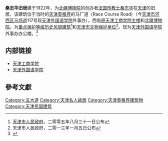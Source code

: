 {{文物保护单位
| 级别 = 省级
| 省区市 = 天津市
| 名称 = 桑志华旧居
| 图片 = [[File:桑志华旧居.jpg|200px]]
| 编号 = 4-91
| 分类 = 近现代重要史迹及代表性建筑
| 时代 = 1923年
| 所在 = [[天津市|天津市]][[河西区_(天津市)|河西区]]
| 登录 = 2013年1月5日
}}
{{天津历史风貌建筑 |
省区市 = 天津市 |
名称 = 桑志华旧居 |
图片 = [[File:桑志华旧居铭牌.jpg|200px]] |
编号 = 0220004 |
等级 = 重点保护 |
时代 = 1922年  |
所在 = [[天津市|天津市]][[河西区_(天津市)|河西区]] |
公布 = 2005年8月31日 |
}}
'''桑志华旧居'''建于1922年，为[[北疆博物院|北疆博物院]]的创办者[[法国|法国]][[传教士|传教士]][[桑志华|桑志华]]在[[天津|天津]]的旧居，该建筑位于当时的[[天津英租界|天津英租界]]的马厂道（Race Course Road）（今[[天津市|天津市]][[河西区_(天津市)|河西区]][[马场道|马场道]]117号现[[天津外国语学院|天津外国语学院]]外事办），西临[[原天津工商学院主楼|原天津工商学院主楼]]和[[北疆博物院|北疆博物院]]。为[[天津历史风貌建筑|重点保护等级历史风貌建筑]]<ref>[[天津市人民政府|天津市人民政府]]，二零零五年八月三十一日公布</ref>和[[天津市文物保护单位|天津市文物保护单位]]<ref>天津市人民政府，二零一三年一月五日公布</ref>。现为[[天津外国语学院|天津外国语学院]]外事办办公楼。<ref>{{Cite web |url=http://www.china.com.cn/culture/lishi/2010-02/26/content_19479743.htm |title=一个洋人在天津的岁月传奇 |accessdate=2011-10-17 |archive-date=2015-06-06 |archive-url=https://web.archive.org/web/20150606190610/http://www.china.com.cn/culture/lishi/2010-02/26/content_19479743.htm |dead-url=no }}</ref>

== 内部链接 ==
*[[天津工商学院|天津工商学院]]
*[[天津外国语学院|天津外国语学院]]

== 參考文獻 ==
<div class="references-small">
<references />
</div>

{{天津市名人故居}}
{{天津市文物保护单位}}

[[Category:五大道|Category:五大道]]
[[Category:天津名人故居|Category:天津名人故居]]
[[Category:天津英租界建筑物|Category:天津英租界建筑物]]
[[Category:天津民国建筑|Category:天津民国建筑]]